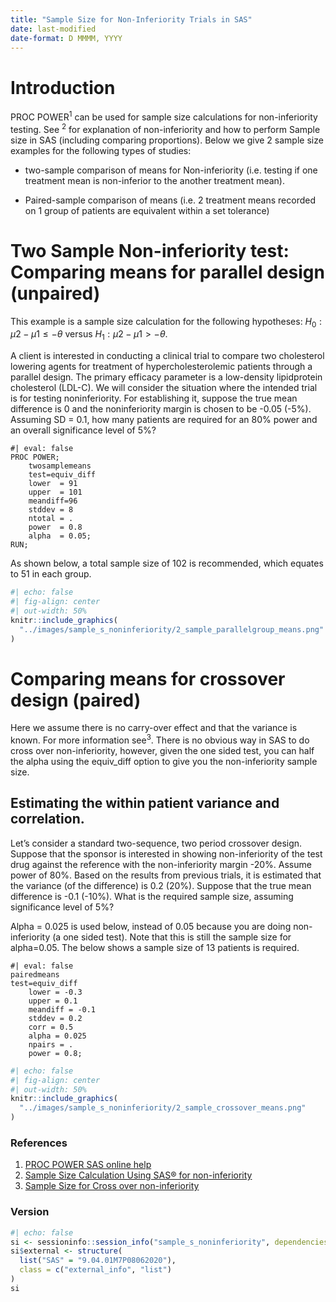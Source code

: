 ```yaml
---
title: "Sample Size for Non-Inferiority Trials in SAS"
date: last-modified
date-format: D MMMM, YYYY
---
```


# Introduction

PROC POWER^1^ can be used for sample size calculations for non-inferiority testing. See ^2^ for explanation of non-inferiority and how to perform Sample size in SAS (including comparing proportions). Below we give 2 sample size examples for the following types of studies:

-   two-sample comparison of means for Non-inferiority (i.e. testing if one treatment mean is non-inferior to the another treatment mean).

-   Paired-sample comparison of means (i.e. 2 treatment means recorded on 1 group of patients are equivalent within a set tolerance)

# **Two Sample Non-inferiority test: Comparing means for parallel design (unpaired)**

This example is a sample size calculation for the following hypotheses: $H_0:\mu2-\mu1\le -\theta$ versus $H_1: \mu2-\mu1\gt -\theta$.

A client is interested in conducting a clinical trial to compare two cholesterol lowering agents for treatment of hypercholesterolemic patients through a parallel design. The primary efficacy parameter is a low-density lipidprotein cholesterol (LDL-C). We will consider the situation where the intended trial is for testing noninferiority. For establishing it, suppose the true mean difference is 0 and the noninferiority margin is chosen to be -0.05 (-5%). Assuming SD = 0.1, how many patients are required for an 80% power and an overall significance level of 5%?

```sas
#| eval: false
PROC POWER;    
    twosamplemeans 
    test=equiv_diff      
    lower  = 91
    upper  = 101  
    meandiff=96 
    stddev = 8
    ntotal = .  
    power  = 0.8
    alpha  = 0.05;
RUN;
```

As shown below, a total sample size of 102 is recommended, which equates to 51 in each group.

```r
#| echo: false
#| fig-align: center
#| out-width: 50%
knitr::include_graphics(
  "../images/sample_s_noninferiority/2_sample_parallelgroup_means.png"
)
```

# **Comparing means for crossover design (paired)**

Here we assume there is no carry-over effect and that the variance is known. For more information see^3^. There is no obvious way in SAS to do cross over non-inferiority, however, given the one sided test, you can half the alpha using the equiv_diff option to give you the non-inferiority sample size.

## **Estimating the within patient variance and correlation.**

Let's consider a standard two-sequence, two period crossover design. Suppose that the sponsor is interested in showing non-inferiority of the test drug against the reference with the non-inferiority margin -20%. Assume power of 80%. Based on the results from previous trials, it is estimated that the variance (of the difference) is 0.2 (20%). Suppose that the true mean difference is -0.1 (-10%). What is the required sample size, assuming significance level of 5%?

Alpha = 0.025 is used below, instead of 0.05 because you are doing non-inferiority (a one sided test). Note that this is still the sample size for alpha=0.05. The below shows a sample size of 13 patients is required.

```sas
#| eval: false
pairedmeans 
test=equiv_diff
    lower = -0.3
    upper = 0.1
    meandiff = -0.1
    stddev = 0.2
    corr = 0.5
    alpha = 0.025
    npairs = .
    power = 0.8;
```

```r
#| echo: false
#| fig-align: center
#| out-width: 50%
knitr::include_graphics(
  "../images/sample_s_noninferiority/2_sample_crossover_means.png"
)
```

### References

1.  [PROC POWER SAS online help](https://support.sas.com/documentation/cdl/en/statug/63347/HTML/default/viewer.htm#statug_power_sect010.html)
2.  [Sample Size Calculation Using SAS® for non-inferiority](https://support.sas.com/kb/48/616.html)
3.  [Sample Size for Cross over non-inferiority](https://support.sas.com/documentation/cdl/en/statug/63347/HTML/default/viewer.htm#statug_power_a0000001004.htm)

### Version

```r
#| echo: false
si <- sessioninfo::session_info("sample_s_noninferiority", dependencies = FALSE)
si$external <- structure(
  list("SAS" = "9.04.01M7P08062020"),
  class = c("external_info", "list")
)
si
```
